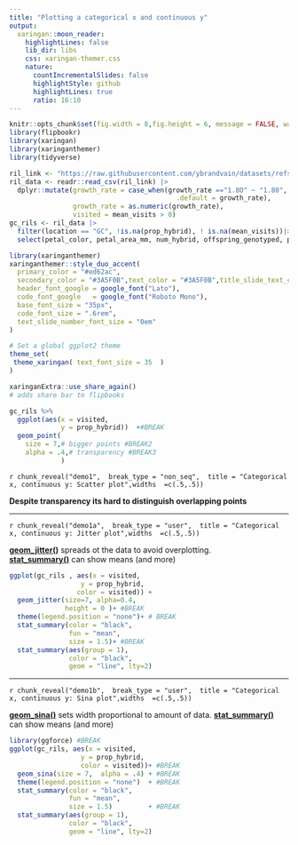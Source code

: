```yaml
---
title: "Plotting a categorical x and continuous y"
output:
  xaringan::moon_reader:
    highlightLines: false
    lib_dir: libs
    css: xaringan-themer.css
    nature: 
      countIncrementalSlides: false
      highlightStyle: github
      highlightLines: true
      ratio: 16:10
---
```


```r
knitr::opts_chunk$set(fig.width = 8,fig.height = 6, message = FALSE, warning = FALSE, comment = "", cache = FALSE, fig.retina = 2)
library(flipbookr)
library(xaringan)
library(xaringanthemer)
library(tidyverse)

ril_link <- "https://raw.githubusercontent.com/ybrandvain/datasets/refs/heads/master/clarkia_rils.csv"
ril_data <- readr::read_csv(ril_link) |>
  dplyr::mutate(growth_rate = case_when(growth_rate =="1.8O" ~ "1.80",
                                          .default = growth_rate),  
                growth_rate = as.numeric(growth_rate),
                visited = mean_visits > 0)
gc_rils <- ril_data |>
  filter(location == "GC", !is.na(prop_hybrid), ! is.na(mean_visits))|>
  select(petal_color, petal_area_mm, num_hybrid, offspring_genotyped, prop_hybrid, mean_visits , asd_mm,visited )
```

```r
library(xaringanthemer)
xaringanthemer::style_duo_accent(
  primary_color = "#ed62ac",
  secondary_color = "#3A5F0B",text_color = "#3A5F0B",title_slide_text_color = "#3A5F0B",
  header_font_google = google_font("Lato"),
  code_font_google   = google_font("Roboto Mono"),
  base_font_size = "35px",
  code_font_size = ".6rem",
  text_slide_number_font_size = "0em"
)

# Set a global ggplot2 theme
theme_set(
 theme_xaringan( text_font_size = 35  )
)

```

```r
xaringanExtra::use_share_again()
# adds share bar to flipbooks
```



```r
gc_rils %>%
  ggplot(aes(x = visited,
             y = prop_hybrid))  +#BREAK
  geom_point(
    size = 7,# bigger points #BREAK2
    alpha = .4,# transparency #BREAK3
             )
```

`r chunk_reveal("demo1",  break_type = "non_seq",  title = "Categorical x, continuous y: Scatter plot",widths  =c(.5,.5))`

**Despite transparency its hard to distinguish overlapping points**
    
---


`r chunk_reveal("demo1a",  break_type = "user",  title = "Categorical x, continuous y: Jitter plot",widths  =c(.5,.5))`
    
**[geom_jitter()](https://ggplot2.tidyverse.org/reference/geom_jitter.html)** spreads ot the data to avoid overplotting.  
**[stat_summary()](https://ggplot2.tidyverse.org/reference/stat_summary.html)** can show means (and more)

```r
ggplot(gc_rils , aes(x = visited,
                  y = prop_hybrid,
                 color = visited)) + 
  geom_jitter(size=7, alpha=0.4, 
              height = 0 )+ #BREAK
  theme(legend.position = "none")+ # BREAK
  stat_summary(color = "black",
               fun = "mean",
               size = 1.5)+ #BREAK
  stat_summary(aes(group = 1),
               color = "black",
               geom = "line", lty=2)
```


---


`r chunk_reveal("demo1b",  break_type = "user",  title = "Categorical x, continuous y: Sina plot",widths  =c(.5,.5))`
    
**[geom_sina()](https://ggforce.data-imaginist.com/reference/geom_sina.html)** sets width proportional to amount of data.
**[stat_summary()](https://ggplot2.tidyverse.org/reference/stat_summary.html)** can show means (and more)

```r
library(ggforce) #BREAK
ggplot(gc_rils, aes(x = visited,
                  y = prop_hybrid,
                  color = visited))+ #BREAK
  geom_sina(size = 7,  alpha = .4) + #BREAK
  theme(legend.position = "none")  + #BREAK
  stat_summary(color = "black",
               fun = "mean",
               size = 1.5)         + #BREAK
  stat_summary(aes(group = 1),
               color = "black",
               geom = "line", lty=2)
```